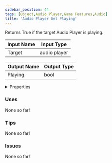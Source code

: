 ```yaml
---
sidebar_position: 44
tags: [Object,Audio Player,Game Features,Audio]
title: 'Audio Player Get Playing'
---
```


Returns True if the target Audio Player is playing.






<EsbSvg />

| Input Name | Input Type |
|-----------|-----------|
| Target | audio player |

| Output Name | Output Type |
|-----------|-----------|
| Playing | bool |


<details>
  <summary>Properties</summary>
  <div>
    <div>
    <table>
      <thead>
        <tr>
          <th>Is beta required?</th>
          <th>❌</th>
        </tr>
        <tr>
          <th>Is this chip a trolling risk?</th>
          <th>❌</th>
        </tr>
        <tr>
          <th>Is this chip a role assignment risk?</th>
          <th>❌</th>
        </tr>
        <tr>
          <th>Chip UUID</th>
          <th>00443d01-632e-4f75-ac6f-23b3e224e791</th>
        </tr>
      </thead>
    </table>
    </div>
  </div>
</details>

### Uses

None so far!

### Tips

None so far!

### Issues

None so far!
